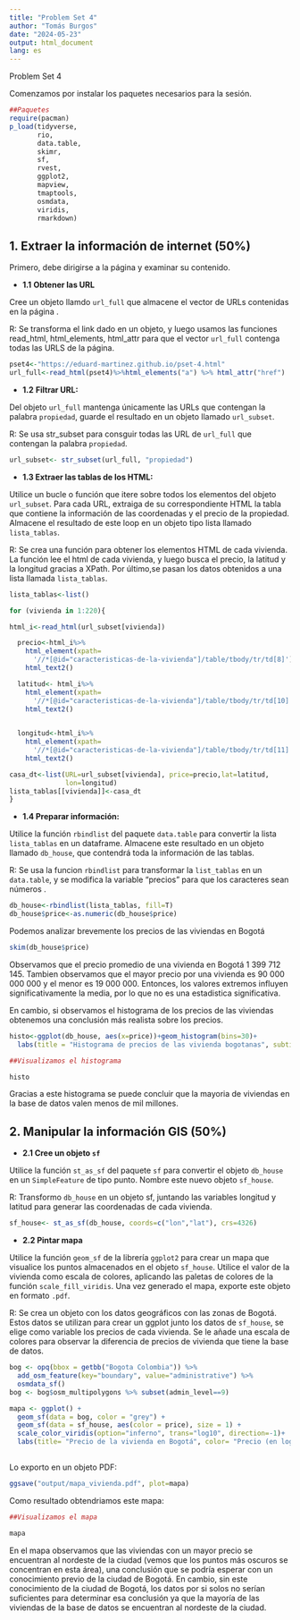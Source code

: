 ```yaml
---
title: "Problem Set 4"
author: "Tomás Burgos"
date: "2024-05-23"
output: html_document
lang: es
---
```

Problem Set 4

Comenzamos por instalar los paquetes necesarios para la sesión.

```r

##Paquetes
require(pacman)
p_load(tidyverse, 
       rio,
       data.table,
       skimr,
       sf, 
       rvest, 
       ggplot2,
       mapview,
       tmaptools,
       osmdata,
       viridis,
       rmarkdown)
```

## **1. Extraer la información de internet (50%)**

Primero, debe dirigirse a la página \newref{https://eduard-martinez.github.io/pset-4.html}{https://eduard-martinez.github.io/pset-4.html} y examinar su contenido.

- **1.1** **Obtener las URL **

Cree un objeto llamdo `url_full` que almacene el vector de URLs contenidas en la página \newref{https://eduard-martinez.github.io/pset-4.html}{../pset-4.html}.

R: Se transforma el link dado en un objeto, y luego usamos las funciones read_html, html_elements, html_attr para que el vector `url_full` contenga todas las URLS de la página.

```r

pset4<-"https://eduard-martinez.github.io/pset-4.html"
url_full<-read_html(pset4)%>%html_elements("a") %>% html_attr("href")
```

- **1.2** **Filtrar URL:**

Del objeto `url_full` mantenga únicamente las URLs que contengan la palabra `propiedad`, guarde el resultado en un objeto llamado `url_subset`. 

R: Se usa str_subset para consguir todas las URL de `url_full` que contengan la palabra `propiedad`.

```r
url_subset<- str_subset(url_full, "propiedad")
```

-   **1.3 Extraer las tablas de los HTML:**

Utilice un bucle o función que itere sobre todos los elementos del objeto `url_subset`. Para cada URL, extraiga de su correspondiente HTML la tabla que contiene la información de las coordenadas y el precio de la propiedad. Almacene el resultado de este loop en un objeto tipo lista llamado `lista_tablas`.

R: Se crea una función para obtener los elementos HTML de cada vivienda. La función lee el html de cada vivienda, y luego busca el precio, la latitud y la longitud gracias a XPath. Por último,se pasan los datos obtenidos a una lista llamada `lista_tablas`.

```r

lista_tablas<-list()

for (vivienda in 1:220){

html_i<-read_html(url_subset[vivienda])

  precio<-html_i%>%
    html_element(xpath=
      '//*[@id="caracteristicas-de-la-vivienda"]/table/tbody/tr/td[8]')%>%
    html_text2()

  latitud<- html_i%>%
    html_element(xpath=
      '//*[@id="caracteristicas-de-la-vivienda"]/table/tbody/tr/td[10]') %>%
    html_text2()

  
  longitud<-html_i%>%
    html_element(xpath=
      '//*[@id="caracteristicas-de-la-vivienda"]/table/tbody/tr/td[11]') %>%
    html_text2()  

casa_dt<-list(URL=url_subset[vivienda], price=precio,lat=latitud,
              lon=longitud)
lista_tablas[[vivienda]]<-casa_dt 
}

```

-   **1.4 Preparar información:**

Utilice la función `rbindlist` del paquete `data.table` para convertir la lista `lista_tablas` en un dataframe. Almacene este resultado en un objeto llamado `db_house`, que contendrá toda la información de las tablas.

  R: Se usa la funcion `rbindlist` para transformar la `list_tablas` en un `data.table`, y se modifica la variable "precios" para que los caracteres sean números . 

```r
db_house<-rbindlist(lista_tablas, fill=T)
db_house$price<-as.numeric(db_house$price)

```

  Podemos analizar brevemente los precios de las viviendas en Bogotá

```r

skim(db_house$price)

```
  
  Observamos que el precio promedio de una vivienda en Bogotá 1 399 712 145. Tambien observamos que el mayor precio por una vivienda es 90 000 000 000 y el menor es 19 000 000. Entonces, los valores extremos influyen significativamente la media, por lo que no es una estadistica significativa.

  En cambio, si observamos el histograma de los precios de las viviendas obtenemos una conclusión más realista sobre los precios.

```r
histo<-ggplot(db_house, aes(x=price))+geom_histogram(bins=30)+
  labs(title = "Histograma de precios de las vivienda bogotanas", subtitle = "Base de datos de 220 viviendas de Bogotá", x="Precio", y="Número de viviendas")+scale_x_log10()+theme_classic()

##Visualizamos el histograma

histo

```

Gracias a este histograma se puede concluir que la mayoria de viviendas en la base de datos valen menos de mil millones.

## **2. Manipular la información GIS (50%)**

-   **2.1 Cree un objeto `sf`**

Utilice la función `st_as_sf` del paquete `sf` para convertir el objeto `db_house` en un `SimpleFeature` de tipo punto. Nombre este nuevo objeto `sf_house`.

  R: Transformo `db_house` en un objeto sf, juntando las variables longitud y latitud para generar las coordenadas de cada vivienda.


```r
sf_house<- st_as_sf(db_house, coords=c("lon","lat"), crs=4326)

```

-   **2.2 Pintar mapa**

Utilice la función `geom_sf` de la librería `ggplot2` para crear un mapa que visualice los puntos almacenados en el objeto `sf_house`. Utilice el valor de la vivienda como escala de colores, aplicando las paletas de colores de la función `scale_fill_viridis`. Una vez generado el mapa, exporte este objeto en formato `.pdf`.

  R: Se crea un objeto con los datos geográficos con las zonas de Bogotá. Estos datos se utilizan para crear un ggplot junto los datos de `sf_house`, se elige como variable los precios de cada vivienda. Se le añade una escala de colores para observar la diferencia de precios de vivienda que tiene la base de datos. 

```r
bog <- opq(bbox = getbb("Bogota Colombia")) %>%
  add_osm_feature(key="boundary", value="administrative") %>% 
  osmdata_sf()
bog <- bog$osm_multipolygons %>% subset(admin_level==9)

mapa <- ggplot() +
  geom_sf(data = bog, color = "grey") +
  geom_sf(data = sf_house, aes(color = price), size = 1) +
  scale_color_viridis(option="inferno", trans="log10", direction=-1)+
  labs(title= "Precio de la vivienda en Bogotá", color= "Precio (en log10)")+theme_void()
  

```

  Lo exporto en un objeto PDF:

```r
ggsave("output/mapa_vivienda.pdf", plot=mapa)
```
  Como resultado obtendriamos este mapa: 

```r

##Visualizamos el mapa

mapa

```

En el mapa observamos que las viviendas con un mayor precio se encuentran al nordeste de la ciudad (vemos que los puntos más oscuros se concentran en esta área), una conclusión que se podría esperar con un conocimiento previo de la ciudad de Bogotá. En cambio, sin este conocimiento de la ciudad de Bogotá, los datos por si solos no serían suficientes para determinar esa conclusión ya que la mayoría de las viviendas de la base de datos se encuentran al nordeste de la ciudad.

